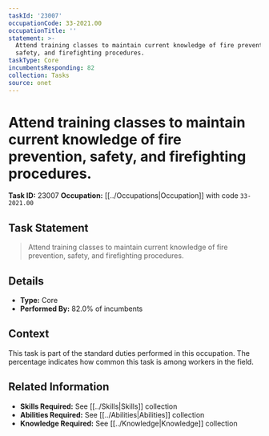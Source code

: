 ```yaml
---
taskId: '23007'
occupationCode: 33-2021.00
occupationTitle: ''
statement: >-
  Attend training classes to maintain current knowledge of fire prevention,
  safety, and firefighting procedures.
taskType: Core
incumbentsResponding: 82
collection: Tasks
source: onet
---
```

# Attend training classes to maintain current knowledge of fire prevention, safety, and firefighting procedures.

**Task ID:** 23007
**Occupation:** [[../Occupations|Occupation]] with code `33-2021.00`

## Task Statement

> Attend training classes to maintain current knowledge of fire prevention, safety, and firefighting procedures.

## Details

- **Type:** Core
- **Performed By:** 82.0% of incumbents

## Context

This task is part of the standard duties performed in this occupation. The percentage indicates how common this task is among workers in the field.

## Related Information

- **Skills Required:** See [[../Skills|Skills]] collection
- **Abilities Required:** See [[../Abilities|Abilities]] collection
- **Knowledge Required:** See [[../Knowledge|Knowledge]] collection
